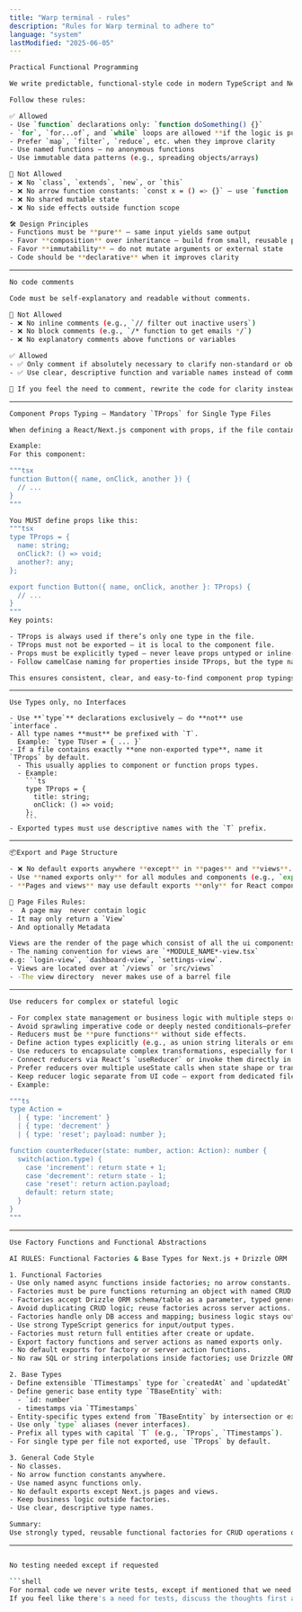```yaml
---
title: "Warp terminal - rules"
description: "Rules for Warp terminal to adhere to"
language: "system"
lastModified: "2025-06-05"
---
```


```bash
Practical Functional Programming
```
```bash
We write predictable, functional-style code in modern TypeScript and Next.js.

Follow these rules:

✅ Allowed
- Use `function` declarations only: `function doSomething() {}`
- `for`, `for...of`, and `while` loops are allowed **if the logic is pure**
- Prefer `map`, `filter`, `reduce`, etc. when they improve clarity
- Use named functions — no anonymous functions
- Use immutable data patterns (e.g., spreading objects/arrays)

🚫 Not Allowed
- ❌ No `class`, `extends`, `new`, or `this`
- ❌ No arrow function constants: `const x = () => {}` — use `function x() {}`
- ❌ No shared mutable state
- ❌ No side effects outside function scope

🛠 Design Principles
- Functions must be **pure** — same input yields same output
- Favor **composition** over inheritance — build from small, reusable parts
- Favor **immutability** — do not mutate arguments or external state
- Code should be **declarative** when it improves clarity

```
---
```bash
No code comments
```
```bash
Code must be self-explanatory and readable without comments.

🚫 Not Allowed
- ❌ No inline comments (e.g., `// filter out inactive users`)
- ❌ No block comments (e.g., `/* function to get emails */`)
- ❌ No explanatory comments above functions or variables

✅ Allowed
- ✅ Only comment if absolutely necessary to clarify non-standard or obscure syntax (e.g., bitwise hacks, regex edge cases)
- ✅ Use clear, descriptive function and variable names instead of comments

📌 If you feel the need to comment, rewrite the code for clarity instead.

```
---
```bash
Component Props Typing — Mandatory `TProps` for Single Type Files
```
```bash
When defining a React/Next.js component with props, if the file contains **only one non-exported type**, it **MUST** be named exactly `TProps`.

Example:
For this component:

"""tsx
function Button({ name, onClick, another }) {
  // ...
}
"""

You MUST define props like this:
"""tsx
type TProps = {
  name: string;
  onClick?: () => void;
  another?: any;
};

export function Button({ name, onClick, another }: TProps) {
  // ...
}
"""
Key points:

- TProps is always used if there’s only one type in the file.
- TProps must not be exported — it is local to the component file.
- Props must be explicitly typed — never leave props untyped or inline-typed.
- Follow camelCase naming for properties inside TProps, but the type name itself must be TProps.

This ensures consistent, clear, and easy-to-find component prop typings across the codebase.

```
---
```
Use Types only, no Interfaces
```
```
- Use **`type`** declarations exclusively — do **not** use `interface`.
- All type names **must** be prefixed with `T`.
  Example: `type TUser = { ... }`
- If a file contains exactly **one non-exported type**, name it `TProps` by default.
  - This usually applies to component or function props types.
  - Example:
    ```ts
    type TProps = {
      title: string;
      onClick: () => void;
    };
    ```
- Exported types must use descriptive names with the `T` prefix.

```
---
```bash
📦Export and Page Structure
```
```bash
- ❌ No default exports anywhere **except** in **pages** and **views**.
- Use **named exports only** for all modules and components (e.g., `export function foo() {}`).
- **Pages and views** may use default exports **only** for React components.

📄 Page Files Rules:
-  A page may  never contain logic
- It may only return a `View`
- And optionally Metadata

Views are the render of the page which consist of all the ui components and logic comming together.
- The naming convention for views are `*MODULE_NAME*-view.tsx`
e.g: `login-view`, `dashboard-view`, `settings-view`.
- Views are located over at `/views` or `src/views`
- -The view directory  never makes use of a barrel file
```
---
```bash
Use reducers for complex or stateful logic
```
```bash
- For complex state management or business logic with multiple steps or actions, **use pure reducer functions** (`(state, action) => newState`).
- Avoid sprawling imperative code or deeply nested conditionals—prefer reducer composition and clear action types.
- Reducers must be **pure functions** without side effects.
- Define action types explicitly (e.g., as union string literals or enums).
- Use reducers to encapsulate complex transformations, especially for UI state or domain logic.
- Connect reducers via React’s `useReducer` or invoke them directly in server functions or utilities.
- Prefer reducers over multiple useState calls when state shape or transitions become complex.
- Keep reducer logic separate from UI code — export from dedicated files.
- Example:

"""ts
type Action =
  | { type: 'increment' }
  | { type: 'decrement' }
  | { type: 'reset'; payload: number };

function counterReducer(state: number, action: Action): number {
  switch(action.type) {
    case 'increment': return state + 1;
    case 'decrement': return state - 1;
    case 'reset': return action.payload;
    default: return state;
  }
}
"""
```
---
```bash
Use Factory Functions and Functional Abstractions
```

```bash
AI RULES: Functional Factories & Base Types for Next.js + Drizzle ORM

1. Functional Factories
- Use only named async functions inside factories; no arrow constants.
- Factories must be pure functions returning an object with named CRUD async functions: create, read, update, destroy.
- Factories accept Drizzle ORM schema/table as a parameter, typed generically.
- Avoid duplicating CRUD logic; reuse factories across server actions.
- Factories handle only DB access and mapping; business logic stays outside.
- Use strong TypeScript generics for input/output types.
- Factories must return full entities after create or update.
- Export factory functions and server actions as named exports only.
- No default exports for factory or server action functions.
- No raw SQL or string interpolations inside factories; use Drizzle ORM query builder.

2. Base Types
- Define extensible `TTimestamps` type for `createdAt` and `updatedAt` as `Date` or compatible.
- Define generic base entity type `TBaseEntity` with:
  - `id: number`
  - timestamps via `TTimestamps`
- Entity-specific types extend from `TBaseEntity` by intersection or extension.
- Use only `type` aliases (never interfaces).
- Prefix all types with capital `T` (e.g., `TProps`, `TTimestamps`).
- For single type per file not exported, use `TProps` by default.

3. General Code Style
- No classes.
- No arrow function constants anywhere.
- Use named async functions only.
- No default exports except Next.js pages and views.
- Keep business logic outside factories.
- Use clear, descriptive type names.

Summary:
Use strongly typed, reusable functional factories for CRUD operations on typed base entities with timestamps. Maintain separation of concerns, modularity, and strict functional style across the codebase.
```
---
```bash

```
```bash
No testing needed except if requested

```shell
For normal code we never write tests, except if mentioned that we need tests.
If you feel like there's a need for tests, discuss the thoughts first and only execute if confirmed
```
